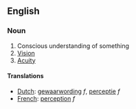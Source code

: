 ==English==
===Noun===

#Conscious understanding of something
#[[Vision]]
#[[Acuity]]


====Translations====
*[[Dutch]]: [[gewaarwording]] ''f'', [[perceptie]] ''f''
*[[French]]: [[perception]] ''f''